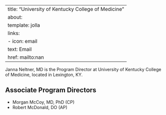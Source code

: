 
---
title: "University of Kentucky College of Medicine"
about:
  template: jolla
  links:
    - icon: email
      text: Email
      href: mailto:nan
---

Janna Neltner, MD is the Program Director at University of Kentucky College of Medicine, located in Lexington, KY. 

## Associate Program Directors

- Morgan McCoy, MD, PhD (CP)
- Robert McDonald, DO (AP)
